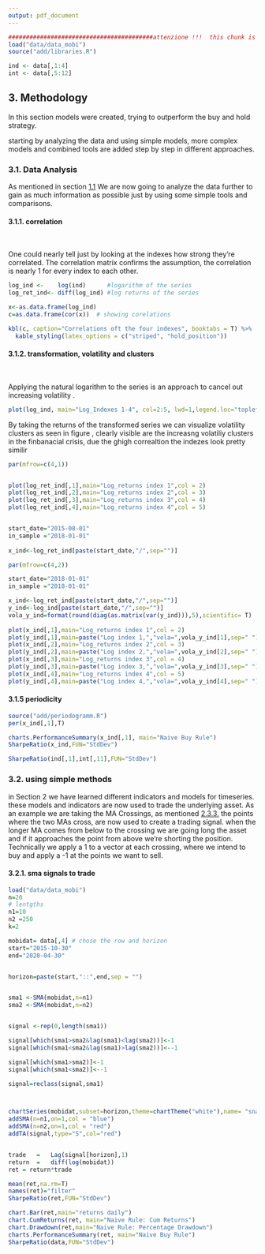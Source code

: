 ```yaml
---
output: pdf_document
---
```




```r


#########################################attenzione !!!  this chunk is only to kniot this chapter can be deleted afterwards####
load("data/data_mobi")
source("add/libraries.R")

ind <- data[,1:4]
int <- data[,5:12]

```



## 3. Methodology

In this section models were created, trying to outperform the buy and hold strategy.

starting by analyzing the data and using simple models, more complex models and combined tools are added step by step in different approaches.

### 3.1. Data Analysis

As mentioned in section [1.1](#ts-analysis) We are now going to analyze the data further to gain as much information as possible just by using some simple tools and comparisons.

#### 3.1.1. correlation
&nbsp;

One could nearly tell just by looking at the indexes how strong they're correlated. The correlation matrix confirms the 
assumption, the correlation is nearly 1 for every index to each other.




```r
log_ind <-    log(ind)      #logarithm of the series
log_ret_ind<- diff(log_ind) #log returns of the series

x<-as.data.frame(log_ind)
c=as.data.frame(cor(x))  # showing corelations

kbl(c, caption="Correlations oft the four indexes", booktabs = T) %>%
  kable_styling(latex_options = c("striped", "hold_position"))
```


#### 3.1.2. transformation, volatility and clusters

&nbsp;

Applying the natural logarithm to the series is an approach to cancel out increasing volatility \ref{fig:chap3.1.2.}. 


```r
plot(log_ind, main="Log_Indexes 1-4", col=2:5, lwd=1,legend.loc="topleft") #plotting log data

```

\newpage

By taking the returns of the transformed series we can visualize volatility clusters as seen in figure \ref{fig:chap3.1.3.},
clearly visible are the increasng volatiliy clusters in the finbanacial crisis, due the ghigh correaltion the indezes look pretty similir

```r
par(mfrow=c(4,1))


plot(log_ret_ind[,1],main="Log_returns index 1",col = 2)
plot(log_ret_ind[,2],main="Log_returns index 2",col = 3)
plot(log_ret_ind[,3],main="Log_returns index 3",col = 4)
plot(log_ret_ind[,4],main="Log_returns index 4",col = 5)


start_date="2015-08-01"
in_sample ="2018-01-01"
  
x_ind<-log_ret_ind[paste(start_date,"/",sep="")]

```
```r
par(mfrow=c(4,2))

start_date="2018-01-01"
in_sample ="2018-01-01"

x_ind<-log_ret_ind[paste(start_date,"/",sep="")]
y_ind<-log_ind[paste(start_date,"/",sep="")]
vola_y_ind=format(round(diag(as.matrix(var(y_ind))),5),scientific= T)
    
plot(x_ind[,1],main="Log_returns index 1",col = 2)
plot(y_ind[,1],main=paste("Log index 1,","vola=",vola_y_ind[1],sep=" "),col = 2)
plot(x_ind[,2],main="Log_returns index 2",col = 3)
plot(y_ind[,2],main=paste("Log index 2,","vola=",vola_y_ind[2],sep=" "),col = 3)
plot(x_ind[,3],main="Log_returns index 3",col = 4)
plot(y_ind[,3],main=paste("Log index 3,","vola=",vola_y_ind[3],sep=" "),col = 4)
plot(x_ind[,4],main="Log_returns index 4",col = 5)
plot(y_ind[,4],main=paste("Log index 4,","vola=",vola_y_ind[4],sep=" "),col = 5)

```

#### 3.1.5 periodicity
```r
source("add/periodogramm.R")
per(x_ind[,1],T)

charts.PerformanceSummary(x_ind[,1], main="Naive Buy Rule")
SharpeRatio(x_ind,FUN="StdDev")

SharpeRatio(ind[,1],int[,11],FUN="StdDev")
```



\newpage

### 3.2. using simple methods

in Section 2 we have learned different indicators and models for timeseries. these models and indicators are now used to trade the underlying asset. As an example we are taking the MA Crossings, as mentioned [2.3.3.](#GARCH) the points where the two MAs cross, are now used to create a trading signal. when the longer MA comes from below to the crossing we are going long the asset and if it approaches the point from above we're shorting the position. Technically we apply a 1 to a vector at each crossing, where we intend to buy and apply a -1 at the points we want to sell. 




#### 3.2.1. sma signals to trade 


```r

load("data/data_mobi") 
n=20
# lentgths
n1=10
n2 =250
k=2

mobidat= data[,4] # chose the row and horizon
start="2015-10-30"
end="2020-04-30"


horizon=paste(start,"::",end,sep = "")


sma1 <-SMA(mobidat,n=n1)
sma2 <-SMA(mobidat,n=n2)


signal <-rep(0,length(sma1))

signal[which(sma1>sma2&lag(sma1)<lag(sma2))]<-1
signal[which(sma1<sma2&lag(sma1)>lag(sma2))]<--1

signal[which(sma1>sma2)]<-1
signal[which(sma1<sma2)]<--1

signal=reclass(signal,sma1)



chartSeries(mobidat,subset=horizon,theme=chartTheme("white"),name= "sna",type="")
addSMA(n=n1,on=1,col = "blue")
addSMA(n=n2,on=1,col = "red")
addTA(signal,type="S",col="red")


trade   =   Lag(signal[horizon],1)
return  =   diff(log(mobidat))
ret = return*trade

mean(ret,na.rm=T)
names(ret)="filter"
SharpeRatio(ret,FUN="StdDev")

chart.Bar(ret,main="returns daily")
chart.CumReturns(ret, main="Naive Rule: Cum Returns")
chart.Drawdown(ret,main="Naive Rule: Percentage Drawdown")
charts.PerformanceSummary(ret, main="Naive Buy Rule")
SharpeRatio(data,FUN="StdDev")

```




